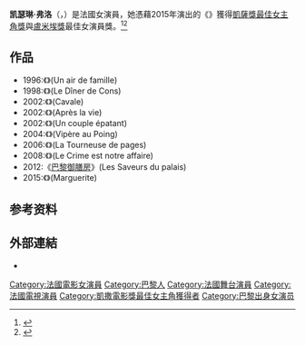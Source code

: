 {{Infobox entertainer
| name          = 凯瑟琳·弗洛
| type = 女演員
| image         = Catherine Frot 2016.jpg
| imagesize     = 
| caption       = 
| birth_date     = {{birth date and age|1956|5|1}}
| birth_place   = {{FRA}}[[巴黎|巴黎]]
| death_date     = 
| death_place    = 
| othername     = 
| nationality = {{FRA}} 
| yearsactive   = 1975年至今
| parents       = 
| spouse        = 
| children      = 
| website      = 
| notable role  = 
| cesarawards = 
| awards = 
}}

'''凯瑟琳·弗洛'''（{{lang-fr|'''Catherine Frot'''}}，{{bd|1956年|5月1日|catIdx=F}}）是法國女演員，她憑藉2015年演出的《{{link-fr|巴黎走音天后|Marguerite (film)}}》獲得[[凱薩獎最佳女主角獎|凱薩獎最佳女主角獎]]與[[盧米埃獎|盧米埃獎]]最佳女演員獎。<ref>{{cite web |url=http://www.lesgensducinema.com/affiche_acteur.php?mots=catherine+frot&nom_acteur=FROT%20Catherine&ident=15754&debut=0&record=0 |title=LES GENS DU CINEMA © |accessdate=2016-02-27 |archive-date=2015-07-11 |archive-url=https://web.archive.org/web/20150711061953/http://www.lesgensducinema.com/affiche_acteur.php?mots=catherine+frot&nom_acteur=FROT%20Catherine&ident=15754&debut=0&record=0 |dead-url=no }}</ref><ref>{{cite web|url=http://www.storm.mg/article/83458|title=法國電影最高榮譽「凱撒獎」揭曉《法蒂瑪》聚焦移民、絲絲入扣，榮獲最佳影片獎|accessdate=2016年2月27日|work=風傳媒|archive-date=2016年2月28日|archive-url=https://web.archive.org/web/20160228064726/http://www.storm.mg/article/83458|dead-url=no}}</ref>

==作品==
*1996:《{{fr-link|歡樂家庭晚餐|Un air de famille (film, 1996)}}》(Un air de famille)
*1998:《{{fr-link|客人變成豬|Le Dîner de Cons}}》(Le Dîner de Cons)
*2002:《{{fr-link|三部曲之跑路|Cavale (film, 2002)}}》(Cavale)
*2002:《{{fr-link|生命三樂章3-安魂曲|Après la vie}}》(Après la vie)
*2002:《{{fr-link|三部曲之鬥法|Un couple épatant}}》(Un couple épatant)
*2004:《{{fr-link|悲憐赤子心|Vipère au Poing}}》(Vipère au Poing)
*2006:《{{fr-link|琴謎變奏曲|La Tourneuse de pages}}》(La Tourneuse de pages)
*2008:《{{link-fr|調查犯罪是我們的職業|Le crime est notre affaire (film)}}》(Le Crime est notre affaire)
*2012:《[[巴黎御膳房|巴黎御膳房]]》(Les Saveurs du palais)
*2015:《{{link-fr|巴黎走音天后|Marguerite (film)}}》(Marguerite)

== 参考资料 ==
{{Reflist}}

== 外部連結 ==
* {{imdb name|0296594}}

{{凱薩獎最佳女主角獎}}
{{凱薩獎最佳女配角獎}}
{{盧米埃獎最佳女演員獎}}
{{DEFAULTSORT:Frot, Catherine}}
[[Category:法國電影女演員|Category:法國電影女演員]]
[[Category:巴黎人|Category:巴黎人]]
[[Category:法國舞台演員|Category:法國舞台演員]]
[[Category:法國電視演員|Category:法國電視演員]]
[[Category:凱撒電影獎最佳女主角獲得者|Category:凱撒電影獎最佳女主角獲得者]]
[[Category:巴黎出身女演员|Category:巴黎出身女演员]]